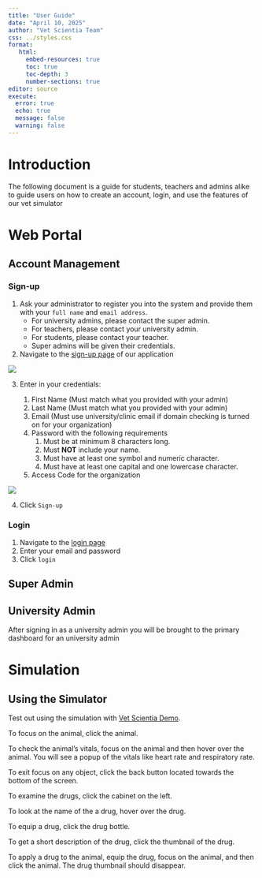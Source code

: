 ```yaml
---
title: "User Guide"
date: "April 10, 2025"
author: "Vet Scientia Team"
css: ../styles.css
format: 
   html:
     embed-resources: true
     toc: true
     toc-depth: 3
     number-sections: true
editor: source
execute: 
  error: true
  echo: true
  message: false
  warning: false
---
```


# Introduction

The following document is a guide for students, teachers and admins alike to guide users on how to create an account, login, and use the features of our vet simulator

# Web Portal

##  Account Management

### Sign-up

1. Ask your administrator to register you into the system and provide them with your `full name` and `email address`.
    - For university admins, please contact the super admin.
    - For teachers, please contact your university admin.
    - For students, please contact your teacher.
    - Super admins will be given their credentials.
2. Navigate to the [sign-up page](https://gray-bush-0c1bf981e.6.azurestaticapps.net/signup) of our application

![](../assets/signup/signup1.png)

3. Enter in your credentials:

    1. First Name (Must match what you provided with your admin)
    2. Last Name (Must match what you provided with your admin)
    3. Email (Must use university/clinic email if domain checking is turned on for your organization)
    4. Password with the following requirements 
        1. Must be at minimum 8 characters long.
        2. Must **NOT** include your name.
        3. Must have at least one symbol and numeric character.
        4. Must have at least one capital and one lowercase character.
    5. Access Code for the organization

![](../assets/signup/signup2.png)

4. Click `Sign-up`

### Login

1. Navigate to the [login page]()
2. Enter your email and password
3. Click `login`

## Super Admin

## University Admin

After signing in as a university admin you will be brought to the primary dashboard for an university admin


# Simulation

## Using the Simulator
Test out using the simulation with [Vet Scientia Demo](https://vs-capstone.itch.io/vs-demo).

To focus on the animal, click the animal.

To check the animal's vitals, focus on the animal and then hover over the animal. You will see a popup of the vitals like heart rate and respiratory rate.

To exit focus on any object, click the back button located towards the bottom of the screen.

To examine the drugs, click the cabinet on the left.

To look at the name of the a drug, hover over the drug.

To equip a drug, click the drug bottle.

To get a short description of the drug, click the thumbnail of the drug.

To apply a drug to the animal, equip the drug, focus on the animal, and then click the animal. The drug thumbnail should disappear.
